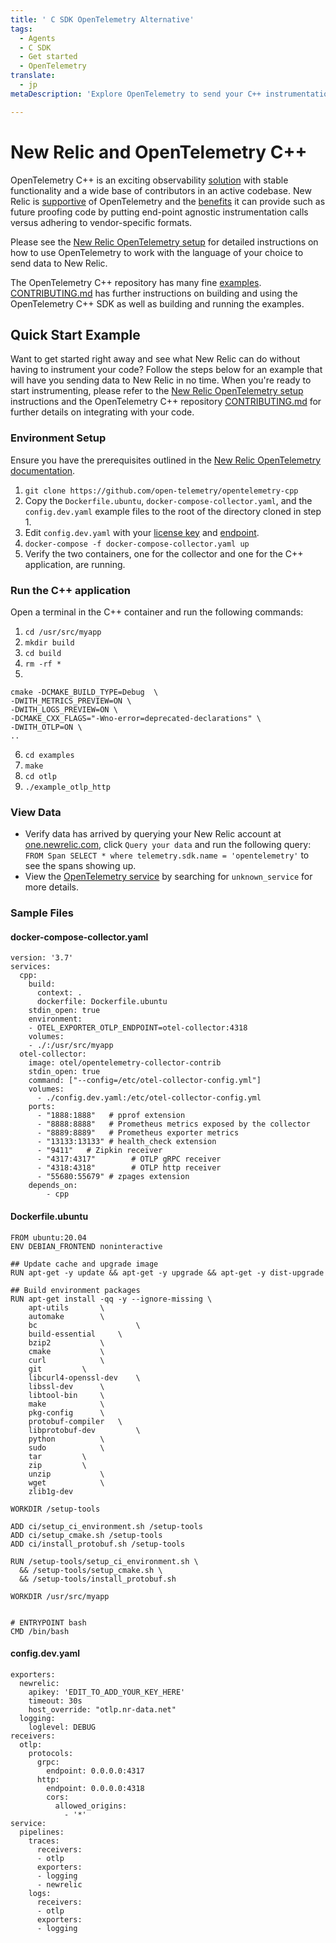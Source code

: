 ```yaml
---
title: ' C SDK OpenTelemetry Alternative'
tags:
  - Agents
  - C SDK
  - Get started
  - OpenTelemetry
translate:
  - jp
metaDescription: 'Explore OpenTelemetry to send your C++ instrumentation data to New Relic.'

---
```


# New Relic and OpenTelemetry C++

OpenTelemetry C++ is an exciting observability [solution](https://github.com/open-telemetry/opentelemetry-cpp) with stable functionality and a wide base of contributors in an active codebase. New Relic is [supportive](https://docs.newrelic.com/docs/integrations/open-source-telemetry-integrations/opentelemetry/introduction-opentelemetry-new-relic/) of OpenTelemetry and the [benefits](https://docs.newrelic.com/docs/more-integrations/open-source-telemetry-integrations/opentelemetry/opentelemetry-introduction/) it can provide such as future proofing code by putting end-point agnostic instrumentation calls versus adhering to vendor-specific formats.

Please see the [New Relic OpenTelemetry setup](https://docs.newrelic.com/docs/more-integrations/open-source-telemetry-integrations/opentelemetry/opentelemetry-setup/) for detailed instructions on how to use OpenTelemetry to work with the language of your choice to send data to New Relic.

The OpenTelemetry C++ repository has many fine [examples](https://github.com/open-telemetry/opentelemetry-cpp/tree/main/examples). [CONTRIBUTING.md](https://github.com/open-telemetry/opentelemetry-cpp/blob/main/CONTRIBUTING.md) has further instructions on building and using the OpenTelemetry C++ SDK as well as building and running the examples.

## Quick Start Example

Want to get started right away and see what New Relic can do without having to instrument your code?  Follow the steps below for an example that will have you sending data to New Relic in no time.  When you're ready to start instrumenting, please refer to the [New Relic OpenTelemetry setup](https://docs.newrelic.com/docs/more-integrations/open-source-telemetry-integrations/opentelemetry/opentelemetry-setup/) instructions and the OpenTelemetry C++ repository [CONTRIBUTING.md](https://github.com/open-telemetry/opentelemetry-cpp/blob/main/CONTRIBUTING.md) for further details on integrating with your code.

### Environment Setup

Ensure you have the prerequisites outlined in the [New Relic OpenTelemetry documentation](https://docs.newrelic.com/docs/more-integrations/open-source-telemetry-integrations/opentelemetry/opentelemetry-setup/#prereqs).
1. `git clone https://github.com/open-telemetry/opentelemetry-cpp`
2. Copy the `Dockerfile.ubuntu`, `docker-compose-collector.yaml`, and the `config.dev.yaml` example files to the root of the directory cloned in step 1.
3. Edit `config.dev.yaml` with your [license key](https://docs.newrelic.com/docs/apis/intro-apis/new-relic-api-keys/#ingest-license-key) and [endpoint](https://docs.newrelic.com/docs/more-integrations/open-source-telemetry-integrations/opentelemetry/opentelemetry-setup/#review-settings).
4. `docker-compose -f docker-compose-collector.yaml up`
5. Verify the two containers, one for the collector and one for the C++ application, are running.

### Run the C++ application

Open a terminal in the C++ container and run the following commands:
1. `cd /usr/src/myapp`
2. `mkdir build`
3. `cd build`
4. `rm -rf *`
5.
```
cmake -DCMAKE_BUILD_TYPE=Debug  \
-DWITH_METRICS_PREVIEW=ON \
-DWITH_LOGS_PREVIEW=ON \
-DCMAKE_CXX_FLAGS="-Wno-error=deprecated-declarations" \
-DWITH_OTLP=ON \
..
```
6. `cd examples`
7. `make`
8. `cd otlp`
9. `./example_otlp_http`

### View Data

* Verify data has arrived by querying your New Relic account at [one.newrelic.com](http://one.newrelic.com), click `Query your data` and run the following query: `FROM Span SELECT * where telemetry.sdk.name = 'opentelemetry'` to see the spans showing up.
* View the [OpenTelemetry service](https://docs.newrelic.com/docs/more-integrations/open-source-telemetry-integrations/opentelemetry/opentelemetry-view-your-data#explorer) by searching for `unknown_service` for more details.

### Sample Files

#### docker-compose-collector.yaml

```
version: '3.7'
services:
  cpp:
    build:
      context: .
      dockerfile: Dockerfile.ubuntu
    stdin_open: true
    environment:
    - OTEL_EXPORTER_OTLP_ENDPOINT=otel-collector:4318
    volumes:
    - ./:/usr/src/myapp
  otel-collector:
    image: otel/opentelemetry-collector-contrib
    stdin_open: true
    command: ["--config=/etc/otel-collector-config.yml"]
    volumes:
      - ./config.dev.yaml:/etc/otel-collector-config.yml
    ports:
      - "1888:1888"   # pprof extension
      - "8888:8888"   # Prometheus metrics exposed by the collector
      - "8889:8889"   # Prometheus exporter metrics
      - "13133:13133" # health_check extension
      - "9411"   # Zipkin receiver
      - "4317:4317"        # OTLP gRPC receiver
      - "4318:4318"        # OTLP http receiver
      - "55680:55679" # zpages extension
    depends_on:
        - cpp
```

#### Dockerfile.ubuntu

```
FROM ubuntu:20.04
ENV DEBIAN_FRONTEND noninteractive

## Update cache and upgrade image
RUN apt-get -y update && apt-get -y upgrade && apt-get -y dist-upgrade

## Build environment packages
RUN apt-get install -qq -y --ignore-missing \
	apt-utils		\
	automake		\
	bc                      \
	build-essential		\
	bzip2			\
	cmake			\
	curl			\
	git			\
	libcurl4-openssl-dev	\
	libssl-dev		\
	libtool-bin		\
	make			\
	pkg-config		\
	protobuf-compiler	\
	libprotobuf-dev         \
	python			\
	sudo			\
	tar			\
	zip			\
	unzip			\
	wget			\
	zlib1g-dev

WORKDIR /setup-tools

ADD ci/setup_ci_environment.sh /setup-tools
ADD ci/setup_cmake.sh /setup-tools
ADD ci/install_protobuf.sh /setup-tools

RUN /setup-tools/setup_ci_environment.sh \
  && /setup-tools/setup_cmake.sh \
  && /setup-tools/install_protobuf.sh

WORKDIR /usr/src/myapp


# ENTRYPOINT bash
CMD /bin/bash
```

#### config.dev.yaml

```
exporters:
  newrelic:
    apikey: 'EDIT_TO_ADD_YOUR_KEY_HERE'
    timeout: 30s
    host_override: "otlp.nr-data.net"
  logging:
    loglevel: DEBUG
receivers:
  otlp:
    protocols:
      grpc:
        endpoint: 0.0.0.0:4317
      http:
        endpoint: 0.0.0.0:4318
        cors:
          allowed_origins:
            - '*'
service:
  pipelines:
    traces:
      receivers:
      - otlp
      exporters:
      - logging
      - newrelic
    logs:
      receivers:
      - otlp
      exporters:
      - logging
```
